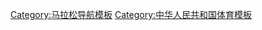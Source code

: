 {{Navbox
|name    = 中国马拉松比赛
|bodystyle = background:#F5A9A9
|title   ={{flagicon|China}} 中国內地马拉松比赛
|state      = {{{state|autocollapse}}}
|listclass = hlist
|titlestyle = background:#F7FE2E
|image   = [[File:Athletics pictogram.svg|80px]]
|liststyle = background:#FFFFFF
|group1    = 全程马拉松
|list1   =
{{Navbox|child
|group1 = 中国田协金牌赛事
|group1style=background:gold
|list1 =
* [[上海马拉松|上海]] <sub>白金</sub>
* [[厦门马拉松|厦门]] <sub>白金</sub>

* [[北京马拉松|北京]] <sub>菁英</sub>
* [[重庆马拉松|重庆]] <sub>菁英</sub>
* [[无锡马拉松|无锡]] <sub>菁英</sub>
* [[徐州马拉松|徐州]] <sub>菁英</sub>
* [[武汉马拉松|武汉]] <sub>菁英</sub>
* [[杨凌马拉松|杨凌]] <sub>菁英</sub>
* [[长沙马拉松|长沙]] <sub>菁英</sub>
* [[吉林市国际马拉松|吉林市]] <sub>菁英</sub>
* [[六盘水马拉松|六盘水]] <sub>菁英</sub>
* [[哈尔滨马拉松|哈尔滨]] <sub>菁英</sub>
* [[池州马拉松|池州]] <sub>菁英</sub>
* [[黄河口马拉松|东营]] <sub>菁英</sub>
* [[西安马拉松|西安]] <sub>菁英</sub>
* [[成都马拉松|成都]] <sub>菁英</sub>
* [[苏州太湖马拉松|苏州太湖]] <sub>菁英</sub>
* [[杭州马拉松|杭州]] <sub>菁英</sub>
* [[西昌邛海湿地国际马拉松赛|西昌]] <sub>菁英</sub>
* [[南昌马拉松|南昌]] <sub>菁英</sub>
* [[绍兴马拉松|绍兴]] <sub>菁英</sub>
* [[中国-东盟国际马拉松|东盟]] <sub>菁英</sub>
* [[深圳宝安国际马拉松|保安]] <sub>菁英</sub>
* [[上合昆明马拉松|昆明]] <sub>菁英</sub>
* [[广州马拉松|广州]] <sub>菁英</sub>
* [[深圳马拉松|深圳]] <sub>菁英</sub>
* [[广州黄埔马拉松|黄埔]] <sub>菁英</sub>
* [[大连国际马拉松|大连]] <s><sub>菁英</sub></s>
* [[南京马拉松|南京]] <s><sub>菁英</sub></s>
* [[合肥国际马拉松|合肥]] <s><sub>菁英</sub></s>

* [[中国郑开国际马拉松赛|郑开]] <sub>普标</sub>
* [[石家庄马拉松|石家庄]] <sub>普标</sub>
* [[常德柳叶湖马拉松|常德]] <sub>普标</sub>
* [[青岛马拉松|青岛]] <sub>普标</sub>
* [[亳州马拉松|亳州]] <sub>普标</sub>
* [[兰州马拉松|兰州]] <sub>普标</sub>
* [[太原马拉松|太原]] <sub>普标</sub>
* [[衡水湖马拉松|衡水]] <sub>普标</sub>
* [[沈阳马拉松|沈阳]] <sub>普标</sub>
* [[荆州马拉松|荆州]] <sub>普标</sub>
* [[桂林马拉松|桂林]] <sub>普标</sub>
* [[百色马拉松|白色]] <sub>普标</sub>
* [[腾冲马拉松|腾冲]] <sub>普标</sub>
* [[南宁国际马拉松|南宁]] <sub>普标</sub>
* [[福州马拉松|福州]] <sub>普标</sub>
* [[海南儋州马拉松|儋州]] <sub>普标</sub>
* [[远安田野马拉松|远安]] <s><sub>普标</sub></s>
* [[大理国际马拉松|大理]] <s><sub>银标</sub></s>
* [[宜昌国际马拉松|宜昌]] <sub>铜标</sub>
* [[营口鲅鱼圈马拉松|营口]] <sub>铜标</sub>
* [[汕头国际马拉松|汕头]] <sub>铜标</sub>

* [[秦皇岛国际马拉松|秦皇岛]]
* [[贵阳国际马拉松|贵阳]]
* [[广安国际红色马拉松|广安]]
* [[高淳国际慢城马拉松|高淳]]
* [[舟山群岛马拉松|舟山]]
* [[雄安马拉松|雄安]]
* [[武夷山国际马拉松|武夷山]]
* [[海南三亚国际马拉松|三亚]]
* [[渭南国际马拉松|渭南]]
* [[日照国际马拉松|日照]]
* [[台州国际马拉松|台州]]
* [[东莞国际马拉松|东莞]]
* [[唐山国际马拉松|唐山]]
* [[千岛湖马拉松|千岛湖]]
* [[晋江国际马拉松|晋江]]
* [[襄阳马拉松|襄阳]]
* [[环乌海湖国际马拉松|乌海湖]]
* [[长江三峡国际马拉松|三峡]]
* [[宁夏吴忠国际马拉松|吴忠]]
* [[泰山国际马拉松|泰安]]
* [[上饶国际马拉松|上饶]]
* [[万宁国际马拉松|万宁]]
* [[周口马拉松|周口]]
* [[蒙自国际马拉松|蒙自]]
* [[清远马拉松|清远]]
* [[句容国际马拉松|句容]]
* [[临泽生态马拉松|临泽]]
* [[婺源国际马拉松|婺源]]
* [[阆中古城国际马拉松|阆中]]
* [[内蒙古额济纳旗穿越胡杨林国际马拉松|胡杨林]]
* [[井冈山红色国际马拉松|井冈山]]
* [[通州城市副中心马拉松|通州]]
* [[淮安马拉松|淮安]]
|group2 = 中国田协银牌赛事
|group2style=background:silver
|list2 =
* [[宁波国际马拉松|宁波]]
* [[成都双遗马拉松|双遗]]
* [[郑州国际马拉松|郑州]]
* [[银川国际马拉松|银川]]
* [[临沂国际马拉松|临沂]]
* [[榆林国际马拉松|榆林]]
* [[诸暨西施马拉松|诸暨]]
* [[洪泽湖国际马拉松|洪泽湖]]
* [[横店马拉松|横店]]
* [[天门国际马拉松|天门]]
* [[韶关马拉松|韶关]]
* [[长春国际马拉松|长春]]
* [[荣成滨海国际马拉松|荣成]]
* [[青岛海上马拉松|青岛海上]]
* [[密云生态马拉松|密云]]
* [[世界客都长寿梅州马拉松|梅州]]
* [[鄂尔多斯国际马拉松|鄂尔多斯]]
* [[呼和浩特马拉松|呼和浩特]]
* [[衢州马拉松|衢州]]
* [[江宁春牛首国际马拉松|江宁]]
* [[锡山宛山湖国际马拉松|锡山]]
* [[宜兴国际马拉松|宜兴]]
* [[凤阳明中都马拉松|凤阳]]
* [[六安国际马拉松|六安]]
* [[菏泽（东明）黄河生态马拉松|菏泽]]
* [[巴马国际马拉松|巴马]]
* [[潜江返湾湖湿地国际马拉松|潜江]]
* [[中缅瑞丽-木姐跨国马拉松|瑞丽]]
* [[海阳马拉松|海阳]]
* [[荔波喀斯特马拉松|荔波]]
* [[武胜乡村马拉松|武胜]]
* [[巽寮湾滨海马拉松|巽寮]]
* [[枣庄国际马拉松|枣庄]]
* [[盘锦红海滩马拉松|盘锦]]
* [[三门峡黄河国际马拉松|三门峡]]
* [[信阳黄河国际马拉松|信阳]]
* [[阳江海陵岛环岛国际马拉松|阳江]]
* [[长垣国际马拉松|长垣]]
* [[南京·秦淮城墙马拉松|南京城墙]]
* [[上海静安国际女子马拉松|静安女子]]
* [[巩义国际马拉松|巩义]]
* [[内蒙古哈素海草原马拉松|哈素海]]
* [[龙口国际马拉松|龙口]]
* [[山西右玉国际马拉松|右玉]]
* [[大觉山国际马拉松|大觉山]]
|group3 = 中国田协铜牌赛事
|group3style=background:#cc9966
|list3 =
* [[长城马拉松|长城]]
* [[嘉兴国际马拉松|嘉兴]]
* [[横琴马拉松|横琴]]
* [[包头国际马拉松|包头]]
* [[衡阳国际马拉松|衡阳]]
* [[大洋湾盐城马拉松|盐城]]
* [[大同国际马拉松|大同]]
* [[钱江源国家公园马拉松|钱江源]]
* [[泉城（济南）马拉松|济南]]
* [[合肥国际马拉松|合肥]]
* [[南充嘉陵江国际马拉松|南充]]
* [[重庆荣昌国际马拉松|荣昌]]
* [[太湖图影国际马拉松|图影]]
* [[商洛国际马拉松|商洛]]
* [[西安城墙国际马拉松|西安城墙]]
* [[奉化海峡两岸桃花马拉松|奉化]]
* [[河源万绿湖国际马拉松|河源]]
* [[遂宁国际马拉松|遂宁]]
* [[花儿·临夏马拉松|临夏]]
* [[宁波东钱湖马拉松|东钱湖]]
* [[连云港徐圩马拉松|徐圩]]
* [[环万佛湖国际马拉松|环万佛湖]]
* [[靖西边境国际马拉松|靖西]]
* [[共青城马拉松|共青城]]
* [[青海海东沿黄河马拉松|海东]]
* [[晋中国际马拉松|晋中]]
* [[十堰国际马拉松|十堰]]
* [[芜仙湖新年马拉松|芜仙湖]]
* [[营山国际马拉松|营山]]
* [[振兴小镇上党红色国际马拉松|上党]]
* [[凤台警营国际马拉松|凤台]]
|group4 = 其它
|list4 =
* [[天津国际马拉松|天津]]
* [[中山国际马拉松|中山]]
* [[东莞松山湖国际马拉松|松山湖]]
* [[深圳大鹏新年马拉松|深圳大鹏]]
* [[永定河国际马拉松|永定河]]
* [[天山马拉松|吉木萨尔]]
}}

|group2    = 半程马拉松
|list2   =
{{Navbox|child
|group1 = 中国田协金牌赛事
|group1style=background:gold
|list1 =
* [[扬州鉴真国际半程马拉松赛|扬州]] <sub>菁英</sub>
* [[常州西太湖半程马拉松|常州]] <sub>菁英</sub>
* [[黄石磁湖国际半程马拉松|黄石]] <sub>菁英</sub>
* [[重庆国际女子半程马拉松|重庆]] <sub>菁英</sub>
* [[眉山仁寿半程马拉松|眉山]] <sub>菁英</sub>
* [[绍兴上虞曹娥江国际半程马拉松|上虞]] <sub>菁英</sub>
* [[南京浦口国际女子半程马拉松|浦口女子]] <sub>普标</sub>
* [[上海国际半程马拉松|上海]] <sub>普标</sub>
* [[北京半程马拉松|北京]] <sub>普标</sub>
* [[生态大圩半程马拉松|大圩]] <sub>普标</sub>
* [[南京仙林半程马拉松|仙林]] <sub>普标</sub>
* [[苏州湾半程马拉松|苏州湾]] <sub>普标</sub>
* [[苏州环金鸡湖国际半程马拉松|苏州]] <sub>普标</sub>
* [[杭州女子半程马拉松|杭州女子]] <sub>普标</sub>
* [[环蠡湖国际半程马拉松|环蠡湖]] <sub>普标</sub>
* [[义乌半程马拉松|义乌]] <sub>普标</sub>
* [[肇庆半程马拉松|肇庆]] <sub>普标</sub>
* [[重庆国际半程马拉松|重庆]]
* [[邳州国际半程马拉松|邳州]]
* [[厦门海沧半程马拉松|海沧]]
* [[昭通水富国际半程马拉松|昭通]]
* [[成都双流女子半程马拉松|双流女子]]
* [[深圳南山半程马拉松|南山]]
* [[贵州镇宁黄果树国际半程马拉松|镇宁]]
* [[金温江半程马拉松|金温江]]
* [[河北涞水野三坡国际半程马拉松|涞水]]
* [[芜仙湖国际半程马拉松|芜仙湖]]
* [[大别山（金安）国际马拉松（半程）|金安]]
* [[淮安·清江浦国际半程马拉松|淮安]]
* [[兰州新区半程马拉松|兰州新区]]
* [[洪江黔阳古城国际半程马拉松|洪江]]
* [[湖北沙洋江汉运河国际半程马拉松|沙洋]]
* [[昆明高原国际半程马拉松|昆明]]
|group2 = 中国田协银牌赛事
|group2style=background:silver
|list2 =
* [[眉州东坡国际半程马拉松|眉州]]
* [[九龙湖（宁波）国际半程马拉松|九龙湖]]
* [[杭州梦想小镇半程马拉松|杭州梦想小镇]]
* [[金昌国际半程马拉松|金昌]]
* [[长安国际女子半程马拉松|长安女子]]
* [[天府仁寿半程马拉松|仁寿]]
* [[黄冈国际半程马拉松|黄冈]]
* [[弥勒女子国际半程马拉松|弥勒]]
* [[武汉女子半程马拉松|武汉女子]]
* [[常熟国际半程马拉松|常熟]]
* [[秘境巴东高山森林国际半程马拉松|巴东]]
* [[乐山国际半程马拉松|乐山]]
* [[阳山国际半程马拉松|阳山]]
* [[安宁温泉高原国际半程马拉松|安宁]]
* [[灵山国际半程马拉松|灵山]]
* [[兴化国际半程马拉松|兴化]]
* [[岱山海岬半程马拉松|岱山]]
* [[泰兴国际半程马拉松|泰兴]]
* [[钦州国际半程马拉松|钦州]]
* [[南京六合竹镇半程马拉松|六合]]
* [[重庆·大足环龙水湖半程马拉松赛|大足]]
* [[青岛西海岸新区半程马拉松|青岛西海岸]]
* [[连南半程马拉松赛|连南]]
* [[无锡太湖国际女子半程马拉松|无锡太湖女子]]
* [[平舆国际半程马拉松|平舆]]
* [[贵阳·清镇半程马拉松|清镇]]
|group3 = 中国田协铜牌赛事
|group3style=background:#cc9966
|list3 =
* [[上海女子半程马拉松|上海女子]]
* [[淮安金湖国际半程马拉松|淮安]]
* [[铜陵国际半程马拉松|铜陵]]
* [[拉萨半程马拉松|拉萨]]
* [[西安灞河国际半程马拉松|灞河]]
* [[璧山国际半程马拉松|璧山]]
* [[西安曲江国际半程马拉松|曲江]]
* [[杭州湘湖国际半程马拉松|湘湖]]
* [[达州巴人故里国际半程马拉松|达州]]
* [[郑州（高新区）国际女子半程马拉松|郑州]]
* [[河湟之旅红古半程马拉松|红古]]
* [[梅河口国际半程马拉松|梅河口]]
* [[腾格里（民勤）沙漠半程马拉松|民勤]]
* [[上海佘山国际半程马拉松|佘山]]
* [[深圳光明国际半程马拉松|深圳]]
* [[郑州龙湖国际半程马拉松|郑州龙湖]]
* [[夏河拉卜楞高原半程马拉松|夏河]]
* [[广西平南国际半程马拉松|平南]]
* [[光谷半程马拉松|光谷]]
* [[缙云仙都国际半程马拉松|缙云]]
* [[河北安国国际半程马拉松|安国]]
* [[淮北国际半程马拉松|淮北]]
* [[官厅湖生态半程马拉松|官厅湖]]
* [[新兴国际半程马拉松|新兴]]
* [[莒县国际半程马拉松|莒县]]
* [[苏州太湖蓝国际半程马拉松|苏州太湖蓝]]
* [[南京江北新区半程马拉松|南京江北新区]]
* [[上海国际企业半程马拉松|上海企业]]
* [[鹿泉国际半程马拉松|鹿泉]]
* [[田园松阳国际半程马拉松|松阳]]
* [[和龙国际半程马拉松|和龙]]
* [[辛集国际半程马拉松|辛集]]
* [[英德半程马拉松|英德]]
* [[铜川红色照金半程马拉松|铜川]]
* [[延庆森林半程马拉松|延庆]]
* [[浙沪乡村半程马拉松|浙沪乡村]]
* [[重庆江津东方爱情国际半程马拉松|江津]]
* [[阳西沙扒月亮湾半程马拉松|阳西]]
|group4 = 其它
|list4 =
* [[长三角国际半程马拉松赛|长三角]]
* [[林芝半程马拉松|林芝]]
* [[重庆长嘉汇半程马拉松|重庆长嘉汇]]
|group5 = 取消/升级/停办
|list5 =
* <s>[[通州半程马拉松|通州]]</s> <sub>升级</sub>
* <s>[[南宁国际半程马拉松|南宁]]</s> <sub>升级</sub>
* <s>[[横店半程马拉松|横店]]</s> <sub>升级</sub>
* <s>[[珠海半程马拉松|珠海]]</s> <sub>停办</sub>
* <s>[[丽水半程马拉松|丽水]]</s> <sub>停办</sub>
* <s>[[永定河国际半程马拉松|永定河]]</s> <sub>停办</sub>
}}
|group3    = 10K赛事
|list3   =
* [[上海国际10公里精英赛|上海]] <sub>菁英</sub>
|group4    = 越野赛及其他
|list4   =
* [[贵州环雷公山超100公里国际马拉松|雷公山]] <sub>金牌</sub>
* [[南京溧水山地半程马拉松|溧水]] <sub>金牌·普标</sub>
* [[南京金坛茅山山地半程马拉松|茅山]] <sub>金牌</sub>
* [[宁波山地马拉松|宁波]] <sub>银牌</sub>
* [[TNF100越野跑挑战赛|TNF100]] <sub>银牌</sub>
* [[丽水超级马拉松|丽水]] <sub>银牌</sub>
* [[幽州古道超级越野赛|幽州]] <sub>铜牌</sub>
* [[池州国际徒步大会|池州]] <sub>铜牌</sub>
* [[泰宁环大金湖世界华人山地马拉松赛|环大金湖]] <sub>铜牌</sub>
* [[丹霞山国际山地马拉松|丹霞山]] <sub>铜牌</sub>
* [[重庆老瀛山国际越野挑战赛|老瀛山]] <sub>铜牌</sub>
* [[石家庄国际徒步大会|石家庄]] <sub>铜牌</sub>
* [[贺州姑婆山国际越野跑挑战赛|姑婆山]] <sub>铜牌</sub>
* [[庐山国际山地半程马拉松|庐山]] <sub>铜牌</sub>
* [[丝绸之路·玉门国际铁人半程马拉松|玉门]] <sub>铜牌</sub>
* [[长江三峡（巫山）国际越野赛|巫山]] <sub>铜牌</sub>
* [[酒泉国际戈壁超级马拉松|酒泉]] <sub>铜牌</sub>
* [[深氧湖㳇山地半程马拉松|深氧湖]] <sub>铜牌</sub>
* <s>[[黄河石林百公里越野赛|黄河石林]] <sub>铜牌</sub></s>
* [[碾子山山地半程马拉松|碾子山]]
* [[中国侨都健走马拉松|侨都]]
* [[崇礼168国际超级越野赛|崇礼168]]
|group5    = 系列赛
|list5   =
* [[奥跑中国奥林匹克体育中心大众路跑全国系列赛|奥跑中国]] <sub>金牌</sub>
* [[贝壳中国·社区跑|贝壳社区跑]] <sub>银牌</sub>
* [[中国马拉松大满贯系列赛|中国大满贯]]
* [[中国山地马拉松系列赛|山地系列赛]]
* [[奔跑中国马拉松系列赛|奔跑中国]]
* [[“一带一路”马拉松系列赛|一带一路]]
* [[“人民体育健康中国”马拉松系列赛|人民体育]]
* [[新征程再出发红色马拉松系列赛|红色马拉松]]
* [[中国山地马拉松系列赛|中国山地]]
* [[大运河马拉松系列赛|大运河]]
|group6    = 说明
|list6   =
1、「白金」、「菁英」、「普标」为[[世界田径]]于2021年开始施行的新路跑赛事标签认证体系，部分已认证的赛事2022年举办日期还未更新，暂时用<s>删除线</s>标记；「金标」、「银标」、「铜标」为世界田径于2021年前施行的跑赛事标签认证体系，由于疫情原因部分赛事在2020-2021年没有举办无法进行新赛事认证，故保留旧标签名称，待赛事恢复常态化后进行更新。2、「金牌」、「银牌」、「铜牌」为[[中国田径协会]]对马拉松赛事的标签认证体系，2020开始没有更新赛事名单，新赛事暂无法认证。3、中国内地马拉松赛事名称正在「去国际化」，待赛事恢复常态化后实时进行更新。4、中国田径马拉松信息化不完备，对外公布内容有限，凡涉及到中国田协认证的赛事存在随便变动的可能，仅供参考。

}}<noinclude>
{{collapsible option}}
[[Category:马拉松导航模板]]
[[Category:中华人民共和国体育模板]]
</noinclude>